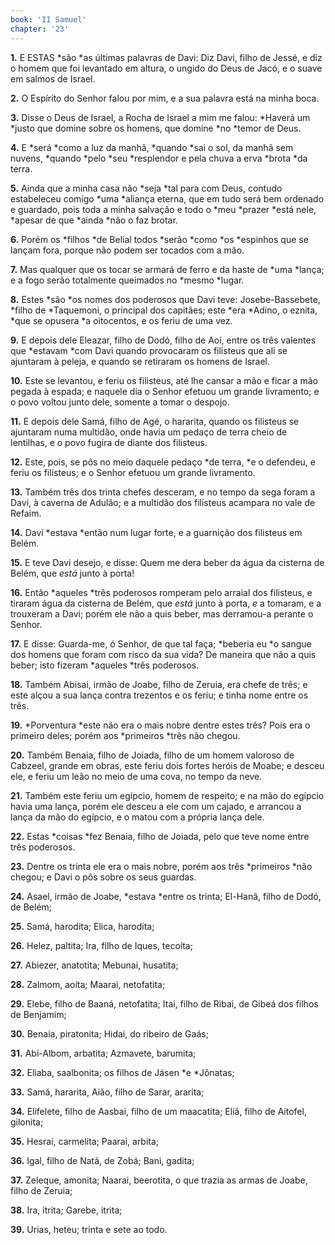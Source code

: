 ```yaml
---
book: 'II Samuel'
chapter: '23'
---
```


**1.** E ESTAS *são *as últimas palavras de Davi: Diz Davi, filho de Jessé, e diz o homem que foi levantado em altura, o ungido do Deus de Jacó, e o suave em salmos de Israel.

**2.** O Espírito do Senhor falou por mim, e a sua palavra está na minha boca.

**3.** Disse o Deus de Israel, a Rocha de Israel a mim me falou: *Haverá um *justo que domine sobre os homens, que domine *no *temor de Deus.

**4.** E *será *como a luz da manhã, *quando *sai o sol, da manhã sem nuvens, *quando *pelo *seu *resplendor e pela chuva a erva *brota *da terra.

**5.** Ainda que a minha casa não *seja *tal para com Deus, contudo estabeleceu comigo *uma *aliança eterna, que em tudo será bem ordenado e guardado, pois toda a minha salvação e todo o *meu *prazer *está nele, *apesar de que *ainda *não o faz brotar.

**6.** Porém os *filhos *de Belial todos *serão *como *os *espinhos que se lançam fora, porque não podem ser tocados com a mão.

**7.** Mas qualquer que os tocar se armará de ferro e da haste de *uma *lança; e a fogo serão totalmente queimados no *mesmo *lugar.

**8.** Estes *são *os nomes dos poderosos que Davi teve: Josebe-Bassebete, *filho de *Taquemoni, o principal dos capitães; este *era *Adino, o eznita, *que se opusera *a oitocentos, e os feriu de uma vez.

**9.** E depois dele Eleazar, filho de Dodó, filho de Aoí, entre os três valentes que *estavam *com Davi quando provocaram os filisteus que ali se ajuntaram à peleja, e quando se retiraram os homens de Israel.

**10.** Este se levantou, e feriu os filisteus, até lhe cansar a mão e ficar a mão pegada à espada; e naquele dia o Senhor efetuou um grande livramento; e o povo voltou junto dele, somente a tomar o despojo.

**11.** E depois dele Samá, filho de Agé, o hararita, quando os filisteus se ajuntaram numa multidão, onde havia um pedaço de terra cheio de lentilhas, e o povo fugira de diante dos filisteus.

**12.** Este, pois, se pôs no meio daquele pedaço *de terra, *e o defendeu, e feriu os filisteus; e o Senhor efetuou um grande livramento.

**13.** Também três dos trinta chefes desceram, e no tempo da sega foram a Davi, à caverna de Adulão; e a multidão dos filisteus acampara no vale de Refaim.

**14.** Davi *estava *então num lugar forte, e a guarnição dos filisteus em Belém.

**15.** E teve Davi desejo, e disse: Quem me dera beber da água da cisterna de Belém, que *está* junto à porta!

**16.** Então *aqueles *três poderosos romperam pelo arraial dos filisteus, e tiraram água da cisterna de Belém, que *está* junto à porta, *e* a tomaram, e a trouxeram a Davi; porém ele não a quis beber, mas derramou-a perante o Senhor.

**17.** E disse: Guarda-me, ó Senhor, de que tal faça; *beberia eu *o sangue dos homens que foram com risco da sua vida? De maneira que não a quis beber; isto fizeram *aqueles *três poderosos.

**18.** Também Abisai, irmão de Joabe, filho de Zeruia, era chefe de três; e este alçou a sua lança contra trezentos e os feriu; e tinha nome entre os três.

**19.** *Porventura *este não era o mais nobre dentre estes três? Pois era o primeiro deles; porém aos *primeiros *três não chegou.

**20.** Também Benaia, filho de Joiada, filho de um homem valoroso de Cabzeel, grande em obras, este feriu dois fortes heróis de Moabe; e desceu ele, e feriu um leão no meio de uma cova, no tempo da neve.

**21.** Também este feriu um egípcio, homem de respeito; e na mão do egípcio havia uma lança, porém ele desceu a ele com um cajado, e arrancou a lança da mão do egípcio, e o matou com a própria lança dele.

**22.** Estas *coisas *fez Benaia, filho de Joiada, pelo que teve nome entre três poderosos.

**23.** Dentre os trinta ele era o mais nobre, porém aos três *primeiros *não chegou; e Davi o pôs sobre os seus guardas.

**24.** Asael, irmão de Joabe, *estava *entre os trinta; El-Hanã, filho de Dodó, de Belém;

**25.** Samá, harodita; Elica, harodita;

**26.** Helez, paltita; Ira, filho de Iques, tecoíta;

**27.** Abiezer, anatotita; Mebunai, husatita;

**28.** Zalmom, aoíta; Maarai, netofatita;

**29.** Elebe, filho de Baaná, netofatita; Itai, filho de Ribai, de Gibeá dos filhos de Benjamim;

**30.** Benaia, piratonita; Hidai, do ribeiro de Gaás;

**31.** Abi-Albom, arbatita; Azmavete, barumita;

**32.** Eliaba, saalbonita; os filhos de Jásen *e *Jônatas;

**33.** Samá, hararita, Aião, filho de Sarar, ararita;

**34.** Elifelete, filho de Aasbai, filho de um maacatita; Eliã, filho de Aitofel, gilonita;

**35.** Hesrai, carmelita; Paarai, arbita;

**36.** Igal, filho de Natã, de Zobá; Bani, gadita;

**37.** Zeleque, amonita; Naarai, beerotita, o que trazia as armas de Joabe, filho de Zeruia;

**38.** Ira, itrita; Garebe, itrita;

**39.** Urias, heteu; trinta e sete ao todo.
